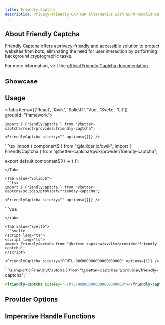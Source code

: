 ```yaml
---
title: Friendly Captcha
description: Privacy-friendly CAPTCHA alternative with GDPR compliance
---
```



## About Friendly Captcha

Friendly Captcha offers a privacy-friendly and accessible solution to protect websites from bots, eliminating the need for user interaction by performing background cryptographic tasks.

For more information, visit the [official Friendly Captcha documentation](https://developer.friendlycaptcha.com/docs/v2).

## Showcase
<FriendlyCaptchaPlayground />

## Usage

<Tabs items={['React', 'Qwik', 'SolidJS', 'Vue', 'Svelte', 'Lit']} groupId="framework">
  <Tab value="React">
  ```tsx
  import { FriendlyCaptcha } from "@better-captcha/react/provider/friendly-captcha";

  <FriendlyCaptcha sitekey="" options={{}} />
  ```
  </Tab>
  
  <Tab value="Qwik">
  ```tsx
  import { component$ } from "@builder.io/qwik";
  import { FriendlyCaptcha } from "@better-captcha/qwik/provider/friendly-captcha";

  export default component$(() => (
    <FriendlyCaptcha sitekey="FCMTL-000000000000000000000" options={{}} />
  ));
  ```
  </Tab>
  
  <Tab value="SolidJS">
  ```tsx
  import { FriendlyCaptcha } from "@better-captcha/solidjs/provider/friendly-captcha";

  <FriendlyCaptcha sitekey="" options={{}} />
  ```
  </Tab>

  <Tab value="Vue">
  ```vue
	<template>
    <FriendlyCaptcha
      sitekey="FCMTL-000000000000000000000"
      :options="{ puzzleTimeout: 300 }"
    />
  </template>

  <script setup lang="ts">
  import { FriendlyCaptcha } from "@better-captcha/vue/provider/friendly-captcha";
  </script>
  ```
  </Tab>

  <Tab value="Svelte">
  ```svelte
  <script lang="ts">
  <script lang="ts">
  import FriendlyCaptcha from "@better-captcha/svelte/provider/friendly-captcha";
  </script>

  <FriendlyCaptcha sitekey="FCMTL-000000000000000000000" options={{}} />
  ```
  </Tab>

  <Tab value="Lit">
  ```ts
  import { FriendlyCaptcha } from "@better-captcha/lit/provider/friendly-captcha";
  ```

  ```html
  <friendly-captcha sitekey="FCMTL-000000000000000000000"></friendly-captcha>
  ```
  </Tab>
</Tabs>

## Provider Options
<AutoTypeTable path="../../packages/core/src/providers/friendly-captcha/types.d.ts" name="RenderParameters" />

## Imperative Handle Functions
<AutoTypeTable path="../../packages/core/src/providers/friendly-captcha/provider.ts" name="FriendlyCaptchaHandle" />
